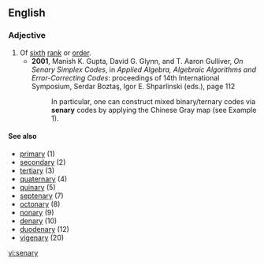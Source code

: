 ==English==

===Adjective===
{{en-adj|-}}

# Of [[sixth]] [[rank]] or [[order]].
#*'''2001''', Manish K. Gupta, David G. Glynn, and T. Aaron Gulliver, ''On Senary Simplex Codes'', in ''Applied Algebra, Algebraic Algorithms and Error-Correcting Codes'': proceedings of 14th International Symposium, Serdar Boztaş, Igor E. Shparlinski (eds.), page 112
#*:In particular, one can construct mixed binary/ternary codes via '''senary''' codes by applying the Chinese Gray map (see Example 1).

====See also====
* [[primary]] (1)
* [[secondary]] (2)
* [[tertiary]] (3)
* [[quaternary]] (4)
* [[quinary]] (5)
* [[septenary]] (7)
* [[octonary]] (8)
* [[nonary]] (9)
* [[denary]] (10)
* [[duodenary]] (12)
* [[vigenary]] (20)

[[vi:senary]]